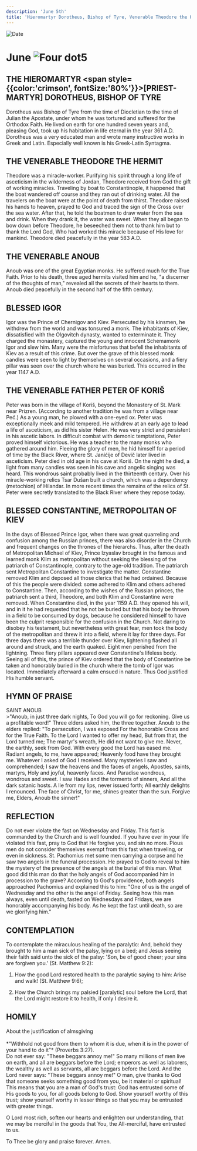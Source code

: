 ```yaml
---
description: 'June 5th'
title: 'Hieromartyr Dorotheus, Bishop of Tyre, Venerable Theodore the Hermit, Venerable Anoub, Blessed Igor'
---
```


<CustomPaginator />
<RunningHead />

<Image src="/title-imprint.png" height={68} width={50} alt="Date" className="title-imprint"/>

# <div id="date">June <Image className="four-dot" src="/four-dot.png" height={15} width={15} alt="Four dot" />5</div>

## THE HIEROMARTYR <span style={{color:'crimson', fontSize:'80%'}}>[PRIEST-MARTYR]</span> DOROTHEUS, BISHOP OF TYRE

Dorotheus was Bishop of Tyre from the time of Diocletian to the time of Julian the Apostate, under whom he was tortured and suffered for the Orthodox Faith. He lived on earth for one hundred seven years and, pleasing God, took up his habitation in life eternal in the year 361 A.D. Dorotheus was a very educated man and wrote many instructive works in Greek and Latin. Especially well known is his Greek-Latin Syntagma.

## THE VENERABLE THEODORE THE HERMIT

Theodore was a miracle-worker. Purifying his spirit through a long life of asceticism in the wilderness of Jordan, Theodore received from God the gift of working miracles. Traveling by boat to Constantinople, it happened that the boat wandered off course and they ran out of drinking water. All the travelers on the boat were at the point of death from thirst. Theodore raised his hands to heaven, prayed to God and traced the sign of the Cross over the sea water. After that, he told the boatmen to draw water from the sea and drink. When they drank it, the water was sweet. When they all began to bow down before Theodore, he beseeched them not to thank him but to thank the Lord God, Who had worked this miracle because of His love for mankind. Theodore died peacefully in the year 583 A.D.

## THE VENERABLE ANOUB

Anoub was one of the great Egyptian monks. He suffered much for the True Faith. Prior to his death, three aged hermits visited him and he, "a discerner of the thoughts of man," revealed all the secrets of their hearts to them. Anoub died peacefully in the second half of the fifth century.

## BLESSED IGOR

Igor was the Prince of Chernigov and Kiev. Persecuted by his kinsmen, he withdrew from the world and was tonsured a monk. The inhabitants of Kiev, dissatisfied with the Olgovitch dynasty, wanted to exterminate it. They charged the monastery, captured the young and innocent Schemamonk Igor and slew him. Many were the misfortunes that befell the inhabitants of Kiev as a result of this crime. But over the grave of this blessed monk candles were seen to light by themselves on several occasions, and a fiery pillar was seen over the church where he was buried. This occurred in the year 1147 A.D.

## THE VENERABLE FATHER PETER OF KORIŠ

Peter was born in the village of Koriš, beyond the Monastery of St. Mark near Prizren. (According to another tradition he was from a village near Peć.) As a young man, he plowed with a one-eyed ox. Peter was exceptionally meek and mild tempered. He withdrew at an early age to lead a life of asceticism, as did his sister Helen. He was very strict and persistent in his ascetic labors. In difficult combat with demonic temptations, Peter proved himself victorious. He was a teacher to the many monks who gathered around him. Fleeing the glory of men, he hid himself for a period of time by the Black River, where St. Janićije of Devič later lived in asceticism. Peter died in old age in his cave at Koriš. On the night he died, a light from many candles was seen in his cave and angelic singing was heard. This wondrous saint probably lived in the thirteenth century. Over his miracle-working relics Tsar Dušan built a church, which was a dependency (metochion) of Hilandar. In more recent times the remains of the relics of St. Peter were secretly translated to the Black River where they repose today.

## BLESSED CONSTANTINE, METROPOLITAN OF KIEV

In the days of Blessed Prince Igor, when there was great quarreling and confusion among the Russian princes, there was also disorder in the Church and frequent changes on the thrones of the hierarchs. Thus, after the death of Metropolitan Michael of Kiev, Prince Izyaslav brought in the famous and learned monk Klim as metropolitan without seeking the blessing of the patriarch of Constantinople, contrary to the age-old tradition. The patriarch sent Metropolitan Constantine to investigate the matter. Constantine removed Klim and deposed all those clerics that he had ordained. Because of this the people were divided: some adhered to Klim and others adhered to Constantine. Then, according to the wishes of the Russian princes, the patriarch sent a third, Theodore, and both Klim and Constantine were removed. When Constantine died, in the year 1159 A.D. they opened his will, and in it he had requested that he not be buried but that his body be thrown in a field to be consumed by dogs, because he considered himself to have been the culprit responsible for the confusion in the Church. Not daring to disobey his testament, but nevertheless with great fear, men took the body of the metropolitan and threw it into a field, where it lay for three days. For three days there was a terrible thunder over Kiev, lightening flashed all around and struck, and the earth quaked. Eight men perished from the lightning. Three fiery pillars appeared over Constantine's lifeless body. Seeing all of this, the prince of Kiev ordered that the body of Constantine be taken and honorably buried in the church where the tomb of Igor was located. Immediately afterward a calm ensued in nature. Thus God justified His humble servant.


## HYMN OF PRAISE
<div style={{textAlign:'center', color:'crimson', fontWeight:'bold'}}>
SAINT ANOUB
</div>
>"Anoub, in just three dark nights,  
To God you will go for reckoning.  
Give us a profitable word!"  
Three elders asked him, the three together.  
Anoub to the elders replied:  
"To persecution, I was exposed  
For the honorable Cross and for the True Faith.  
To the Lord I wanted to offer my head,  
But from that, the Lord turned me;  
The martyr's wreath, He did not want to give me.  
Never, the earthly, seek from God.  
With every good the Lord has eased me.  
Radiant angels, to me, have appeared;  
Heavenly food have they brought me.  
Whatever I asked of God I received.  
Many mysteries I saw and comprehended;  
I saw the heavens and the faces of angels,  
Apostles, saints, martyrs,  
Holy and joyful, heavenly faces.  
And Paradise wondrous, wondrous and sweet.  
I saw Hades and the torments of sinners,  
And all the dark satanic hosts.  
A lie from my lips, never issued forth;  
All earthly delights I renounced.  
The face of Christ, for me, shines greater than the sun.  
Forgive me, Elders, Anoub the sinner!"  

## REFLECTION

Do not ever violate the fast on Wednesday and Friday. This fast is commanded by the Church and is well founded. If you have ever in your life violated this fast, pray to God that He forgive you, and sin no more. Pious men do not consider themselves exempt from this fast when traveling, or even in sickness. St. Pachomius met some men carrying a corpse and he saw two angels in the funeral procession. He prayed to God to reveal to him the mystery of the presence of the angels at the burial of this man. What good did this man do that the holy angels of God accompanied him in procession to the grave? According to God's providence, both angels approached Pachomius and explained this to him: "One of us is the angel of Wednesday and the other is the angel of Friday. Seeing how this man always, even until death, fasted on Wednesdays and Fridays, we are honorably accompanying his body. As he kept the fast until death, so are we glorifying him."

## CONTEMPLATION

To contemplate the miraculous healing of the paralytic: And, behold they brought to him a man sick of the palsy, lying on a bed; and Jesus seeing their faith said unto the sick of the palsy: 'Son, be of good cheer; your sins are forgiven you.'  (St. Matthew 9:2):

1. How the good Lord restored health to the paralytic saying to him: Arise and walk! (St. Matthew 9:6);

2. How the Church brings my palsied [paralytic] soul before the Lord, that the Lord might restore it to health, if only I desire it.


## HOMILY
<div style={{textAlign:'center', color:'crimson', fontWeight:'bold'}}>
About the justification of almsgiving
</div>
<br />
<div style={{textAlign:'right'}}>
*"Withhold not good from them to whom it is due, when it is in the power of your hand to do it"* (Proverbs 3:27).
</div>
Do not ever say: "These beggars annoy me!" So many millions of men live on earth, and all are beggars before the Lord; emperors as well as laborers, the wealthy as well as servants, all are beggars before the Lord. And the Lord never says: "These beggars annoy me!" O man, give thanks to God that someone seeks something good from you, be it material or spiritual! This means that you are a man of God's trust: God has entrusted some of His goods to you, for all goods belong to God. Show yourself worthy of this trust; show yourself worthy in lesser things so that you may be entrusted with greater things.

O Lord most rich, soften our hearts and enlighten our understanding, that we may be merciful in the goods that You, the All-merciful, have entrusted to us.

To Thee be glory and praise forever. Amen.
